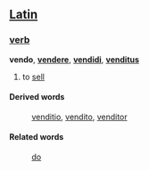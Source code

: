 ==[[Latin]]==
===[[verb]]===
'''vendo''', '''[[vendere]]''', '''[[vendidi]]''', '''[[venditus]]'''

# to [[sell]]
====Derived words====
: [[venditio]], [[vendito]], [[venditor]]
====Related words====
: [[do]]